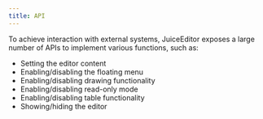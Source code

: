 ```yaml
---
title: API
---
```


To achieve interaction with external systems, JuiceEditor exposes a large number of APIs to implement various functions, such as:

- Setting the editor content
- Enabling/disabling the floating menu
- Enabling/disabling drawing functionality
- Enabling/disabling read-only mode
- Enabling/disabling table functionality
- Showing/hiding the editor
